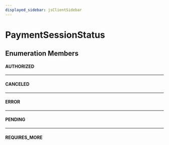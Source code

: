 ```yaml
---
displayed_sidebar: jsClientSidebar
---
```



# PaymentSessionStatus

## Enumeration Members

#### AUTHORIZED

___

#### CANCELED

___

#### ERROR

___

#### PENDING

___

#### REQUIRES\_MORE
